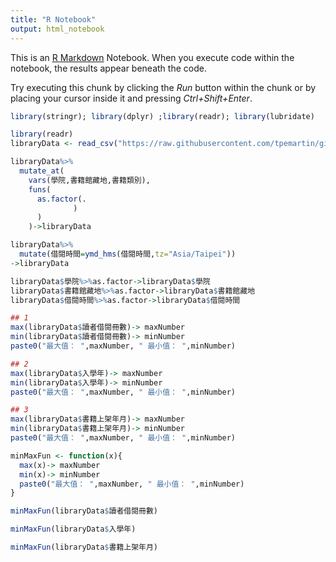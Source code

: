 ```yaml
---
title: "R Notebook"
output: html_notebook
---
```


This is an [R Markdown](http://rmarkdown.rstudio.com) Notebook. When you execute code within the notebook, the results appear beneath the code. 

Try executing this chunk by clicking the *Run* button within the chunk or by placing your cursor inside it and pressing *Ctrl+Shift+Enter*. 
```r
library(stringr); library(dplyr) ;library(readr); library(lubridate)
```


```r
library(readr)
libraryData <- read_csv("https://raw.githubusercontent.com/tpemartin/github-data/master/library100_102.csv")
```

```r
libraryData%>%
  mutate_at(
    vars(學院,書籍館藏地,書籍類別),
    funs(
      as.factor(.
              )
      )
    )->libraryData

libraryData%>%
  mutate(借閱時間=ymd_hms(借閱時間,tz="Asia/Taipei"))
->libraryData


```

```r
libraryData$學院%>%as.factor->libraryData$學院
libraryData$書籍館藏地%>%as.factor->libraryData$書籍館藏地
libraryData$借閱時間%>%as.factor->libraryData$借閱時間
```
```r
## 1
max(libraryData$讀者借閱冊數)-> maxNumber
min(libraryData$讀者借閱冊數)-> minNumber
paste0("最大值： ",maxNumber, " 最小值： ",minNumber)

## 2
max(libraryData$入學年)-> maxNumber
min(libraryData$入學年)-> minNumber
paste0("最大值： ",maxNumber, " 最小值： ",minNumber)

## 3
max(libraryData$書籍上架年月)-> maxNumber
min(libraryData$書籍上架年月)-> minNumber
paste0("最大值： ",maxNumber, " 最小值： ",minNumber)
```
```r
minMaxFun <- function(x){
  max(x)-> maxNumber
  min(x)-> minNumber
  paste0("最大值： ",maxNumber, " 最小值： ",minNumber)
}

```

```r
minMaxFun(libraryData$讀者借閱冊數)

minMaxFun(libraryData$入學年)

minMaxFun(libraryData$書籍上架年月)
```

```r

```

```r

```

